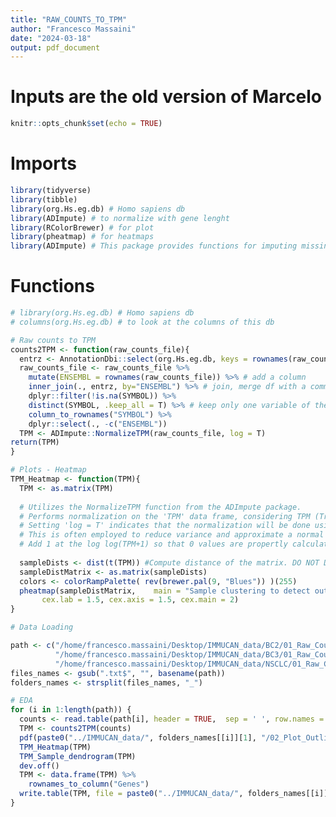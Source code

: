 ```yaml
---
title: "RAW_COUNTS_TO_TPM"
author: "Francesco Massaini"
date: "2024-03-18"
output: pdf_document
---
```


# Inputs are the old version of Marcelo 


```r
knitr::opts_chunk$set(echo = TRUE)
```

# Imports

```r
library(tidyverse)
library(tibble)
library(org.Hs.eg.db) # Homo sapiens db
library(ADImpute) # to normalize with gene lenght
library(RColorBrewer) # for plot
library(pheatmap) # for heatmaps
library(ADImpute) # This package provides functions for imputing missing data

```

# Functions 

```r
# library(org.Hs.eg.db) # Homo sapiens db
# columns(org.Hs.eg.db) # to look at the columns of this db

# Raw counts to TPM
counts2TPM <- function(raw_counts_file){
  entrz <- AnnotationDbi::select(org.Hs.eg.db, keys = rownames(raw_counts_file), columns = "SYMBOL", keytype = "ENSEMBL") # keys are the data to overlap. columns is the column to replace and keytype is the column where to find corrispondences   # entrz is a df storing ENSEMBL ID and GENE SYMBOLS. ENSEMBL ID are selected by the ROW NAMES of your raw_counts_file 
  raw_counts_file <- raw_counts_file %>%
    mutate(ENSEMBL = rownames(raw_counts_file)) %>% # add a column
    inner_join(., entrz, by="ENSEMBL") %>% # join, merge df with a common column (ENSEMBL)
    dplyr::filter(!is.na(SYMBOL)) %>%
    distinct(SYMBOL, .keep_all = T) %>% # keep only one variable of the duplicated symbols
    column_to_rownames("SYMBOL") %>% 
    dplyr::select(., -c("ENSEMBL")) 
  TPM <- ADImpute::NormalizeTPM(raw_counts_file, log = T)
return(TPM)  
}

# Plots - Heatmap
TPM_Heatmap <- function(TPM){
  TPM <- as.matrix(TPM)
  
  # Utilizes the NormalizeTPM function from the ADImpute package.
  # Performs normalization on the 'TPM' data frame, considering TPM (Transcripts Per Million) values.
  # Setting 'log = T' indicates that the normalization will be done using the logarithm of TPM values.
  # This is often employed to reduce variance and approximate a normal distribution.
  # Add 1 at the log log(TPM+1) so that 0 values are propertly calculated
  
  sampleDists <- dist(t(TPM)) #Compute distance of the matrix. DO NOT DO IT FOR GENES. dist take into account rows! So to look at the patients you need to transpose. Distance is computed with eucledian metric. Remember you need to transpose (t) the matrix because dist takes rows (and samples are into columns) 
  sampleDistMatrix <- as.matrix(sampleDists)
  colors <- colorRampPalette( rev(brewer.pal(9, "Blues")) )(255)
  pheatmap(sampleDistMatrix,    main = "Sample clustering to detect outliers", sub="", xlab="",
       cex.lab = 1.5, cex.axis = 1.5, cex.main = 2)
}
```




```r
# Data Loading

path <- c("/home/francesco.massaini/Desktop/IMMUCAN_data/BC2/01_Raw_Counts/BC2_COUNTS.txt",
          "/home/francesco.massaini/Desktop/IMMUCAN_data/BC3/01_Raw_Counts/BC3_COUNTS.txt",
          "/home/francesco.massaini/Desktop/IMMUCAN_data/NSCLC/01_Raw_Counts/NSCLC_COUNTS.txt")
files_names <- gsub(".txt$", "", basename(path))
folders_names <- strsplit(files_names, "_")

# EDA
for (i in 1:length(path)) {
  counts <- read.table(path[i], header = TRUE,  sep = '	', row.names = 1)
  TPM <- counts2TPM(counts) 
  pdf(paste0("../IMMUCAN_data/", folders_names[[i]][1], "/02_Plot_Outliers/", files_names[i],"_outliers"), width = 16) # folders_names[[i]][1] double square bracket to access to the i vector, single bracket to access to the first value of the i vector 
  TPM_Heatmap(TPM)
  TPM_Sample_dendrogram(TPM)
  dev.off()
  TPM <- data.frame(TPM) %>%
    rownames_to_column("Genes")
  write.table(TPM, file = paste0("../IMMUCAN_data/", folders_names[[i]][1], "/02_TPM/", files_names[i],"_TPM.txt"), quote = F, sep = "\t", row.names = F)
}
```
